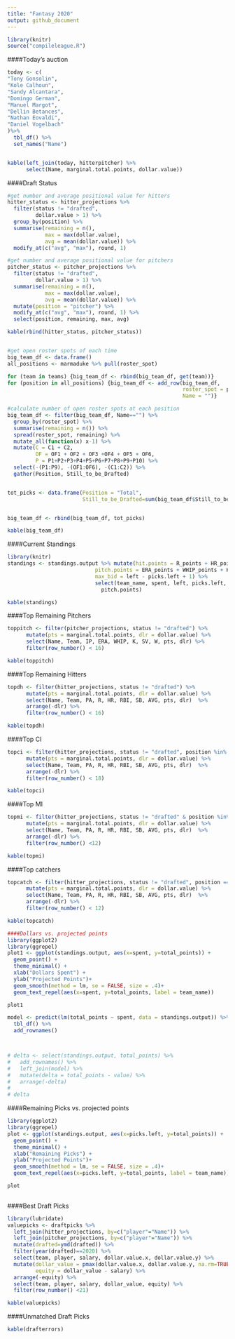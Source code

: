 ```yaml
---
title: "Fantasy 2020"
output: github_document 
---
```


```r
library(knitr)
source("compileleague.R")
```

####Today's auction
```r
today <- c(
"Tony Gonsolin",
"Kole Calhoun",
"Sandy Alcantara",
"Domingo German",
"Manuel Margot",
"Dellin Betances", 
"Nathan Eovaldi",
"Daniel Vogelbach"
)%>%
  tbl_df() %>%
  set_names("Name")


kable(left_join(today, hitterpitcher) %>%
      select(Name, marginal.total.points, dollar.value))
```

####Draft Status
```r

#get number and average positional value for hitters
hitter_status <- hitter_projections %>% 
  filter(status != "drafted", 
         dollar.value > 1) %>% 
  group_by(position) %>% 
  summarise(remaining = n(), 
            max = max(dollar.value),
            avg = mean(dollar.value)) %>% 
  modify_at(c("avg", "max"), round, 1)

#get number and average positional value for pitchers
pitcher_status <- pitcher_projections %>% 
  filter(status != "drafted", 
         dollar.value > 1) %>% 
  summarise(remaining = n(), 
            max = max(dollar.value),
            avg = mean(dollar.value)) %>% 
  mutate(position = "pitcher") %>% 
  modify_at(c("avg", "max"), round, 1) %>% 
  select(position, remaining, max, avg)

kable(rbind(hitter_status, pitcher_status))


#get open roster spots of each time
big_team_df <- data.frame() 
all_positions <- marmaduke %>% pull(roster_spot)

for (team in teams) {big_team_df <- rbind(big_team_df, get(team))}
for (position in all_positions) {big_team_df <- add_row(big_team_df, 
                                                        roster_spot = position,
                                                        Name = "")}

#calculate number of open roster spots at each position
big_team_df <- filter(big_team_df, Name=="") %>%
  group_by(roster_spot) %>%
  summarise(remaining = n()) %>%
  spread(roster_spot, remaining) %>%
  mutate_all(function(x) x-1) %>% 
  mutate(C = C1 + C2,
         OF = OF1 + OF2 + OF3 +OF4 + OF5 + OF6,
         P = P1+P2+P3+P4+P5+P6+P7+P8+P9+P10) %>% 
  select(-(P1:P9), -(OF1:OF6), -(C1:C2)) %>% 
  gather(Position, Still_to_be_Drafted)


tot_picks <- data.frame(Position = "Total",
                        Still_to_be_Drafted=sum(big_team_df$Still_to_be_Drafted))


big_team_df <- rbind(big_team_df, tot_picks)

kable(big_team_df)

```


####Current Standings
```r
library(knitr)
standings <- standings.output %>% mutate(hit.points = R_points + HR_points + RBI_points + SB_points + AVG_points,
                            pitch.points = ERA_points + WHIP_points + K_points + SV_points + W_points,
                            max_bid = left - picks.left + 1) %>%
                            select(team_name, spent, left, picks.left, max_bid, total_points, hit.points,
                              pitch.points)

kable(standings)
```

####Top Remaining Pitchers
```r

toppitch <- filter(pitcher_projections, status != "drafted") %>%
      mutate(pts = marginal.total.points, dlr = dollar.value) %>%
      select(Name, Team, IP, ERA, WHIP, K, SV, W, pts, dlr) %>% 
      filter(row_number() < 16)

kable(toppitch)
```

####Top Remaining Hitters
```r
topdh <- filter(hitter_projections, status != "drafted") %>%
      mutate(pts = marginal.total.points, dlr = dollar.value) %>%
      select(Name, Team, PA, R, HR, RBI, SB, AVG, pts, dlr)  %>%
      arrange(-dlr) %>% 
      filter(row_number() < 16)

kable(topdh)
```

####Top CI
```r
topci <- filter(hitter_projections, status != "drafted", position %in% c("first_base","third_base")) %>% 
      mutate(pts = marginal.total.points, dlr = dollar.value) %>%
      select(Name, Team, PA, R, HR, RBI, SB, AVG, pts, dlr)  %>%
      arrange(-dlr) %>% 
      filter(row_number() < 18)

kable(topci)

```

####Top MI
```r
topmi <- filter(hitter_projections, status != "drafted" & position %in% c("second_base","shortstop")) %>%
      mutate(pts = marginal.total.points, dlr = dollar.value) %>%
      select(Name, Team, PA, R, HR, RBI, SB, AVG, pts, dlr)  %>%
      arrange(-dlr) %>%
      filter(row_number() <12)

kable(topmi)

```

####Top catchers
```r
topcatch <- filter(hitter_projections, status != "drafted", position =="catcher") %>% 
      mutate(pts = marginal.total.points, dlr = dollar.value) %>%
      select(Name, Team, PA, R, HR, RBI, SB, AVG, pts, dlr)  %>%
      arrange(-dlr) %>% 
      filter(row_number() < 12)

kable(topcatch)

```

```r
####Dollars vs. projected points
library(ggplot2)
library(ggrepel)
plot1 <- ggplot(standings.output, aes(x=spent, y=total_points)) + 
  geom_point() +
  theme_minimal() +
  xlab("Dollars Spent") +
  ylab("Projected Points")+
  geom_smooth(method = lm, se = FALSE, size = .4)+
  geom_text_repel(aes(x=spent, y=total_points, label = team_name)) 

plot1 

model <- predict(lm(total_points ~ spent, data = standings.output)) %>% 
  tbl_df() %>% 
  add_rownames() 



# delta <- select(standings.output, total_points) %>% 
#   add_rownames() %>% 
#   left_join(model) %>% 
#   mutate(delta = total_points - value) %>% 
#   arrange(-delta)
# 
# delta
```

####Remaining Picks vs. projected points
```r
library(ggplot2)
library(ggrepel)
plot <- ggplot(standings.output, aes(x=picks.left, y=total_points)) + 
  geom_point() +
  theme_minimal() +
  xlab("Remaining Picks") +
  ylab("Projected Points")+
  geom_smooth(method = lm, se = FALSE, size = .4)+
  geom_text_repel(aes(x=picks.left, y=total_points, label = team_name)) 

plot
  
```

####Best Draft Picks
```r
library(lubridate)
valuepicks <- draftpicks %>% 
  left_join(hitter_projections, by=c("player"="Name")) %>% 
  left_join(pitcher_projections, by=c("player"="Name")) %>%
  mutate(drafted=ymd(drafted)) %>% 
  filter(year(drafted)==2020) %>% 
  select(team, player, salary, dollar.value.x, dollar.value.y) %>% 
  mutate(dollar_value = pmax(dollar.value.x, dollar.value.y, na.rm=TRUE),
         equity = dollar_value - salary) %>% 
  arrange(-equity) %>% 
  select(team, player, salary, dollar_value, equity) %>% 
  filter(row_number() <21)

kable(valuepicks)
```

####Unmatched Draft Picks
```r
kable(drafterrors)
```